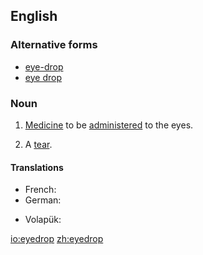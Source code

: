 ==English==

===Alternative forms===
* [[eye-drop]]
* [[eye drop]]

===Noun===
{{en-noun}}
{{wikipedia}}

# [[medicine|Medicine]] to be [[administer]]ed to the eyes.
# {{context|poetic|lang=en}} A [[tear]].
#: {{rfquotek|Shakespeare}}

====Translations====
{{trans-top|eye medicine}}
* French: {{t-|fr|gouttes oculaires|f-p}}
* German: {{t+|de|Augentropfen|m}}
{{trans-mid}}
* Volapük: {{t-|vo|logatof}}
{{trans-bottom}}

[[io:eyedrop]]
[[zh:eyedrop]]